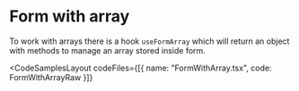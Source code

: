 
# Form with array

To work with arrays there is a hook `useFormArray` which will return an object with methods to manage an array stored inside form.

<CodeSamplesLayout
  codeFiles={[{ name: "FormWithArray.tsx", code: FormWithArrayRaw }]}
>
  <FormWithArray />
</CodeSamplesLayout>
